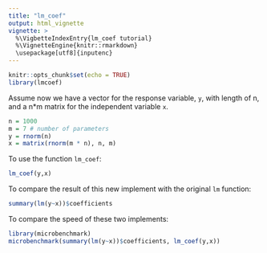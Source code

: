 ```yaml
---
title: "lm_coef"
output: html_vignette
vignette: >
  %\VigbetteIndexEntry{lm_coef tutorial}
  %\VignetteEngine{knitr::rmarkdown}
  \usepackage[utf8]{inputenc}
---
```


```r
knitr::opts_chunk$set(echo = TRUE)
library(lmcoef)
```

Assume now we have a vector for the response variable, `y`, with length of n, and a n*m matrix for the independent variable `x`.

```r
n = 1000
m = 7 # number of parameters
y = rnorm(n)
x = matrix(rnorm(m * n), n, m)
```

To use the function `lm_coef`:

```r
lm_coef(y,x)
```

To compare the result of this new implement with the original `lm` function:

```r
summary(lm(y~x))$coefficients
```

To compare the speed of these two implements:

```r
library(microbenchmark)
microbenchmark(summary(lm(y~x))$coefficients, lm_coef(y,x))
```
